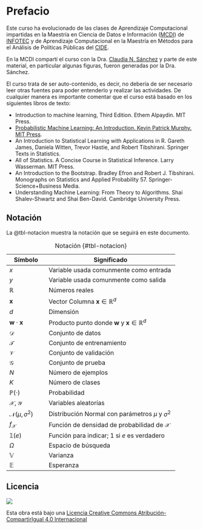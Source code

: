 # Prefacio {.unnumbered}

Este curso ha evolucionado de las clases de Aprendizaje Computacional impartidas en la Maestría en Ciencia de Datos e Información ([MCDI](https://infotec.mx/MCDI)) de [INFOTEC](https://infotec.mx) y de Aprendizaje Computacional en la Maestría en Métodos para el Análisis de Políticas Públicas del [CIDE](http://cide.edu). 

En la MCDI compartí el curso con la Dra. [Claudia N. Sánchez](https://scholar.google.com.mx/citations?user=homoYl8AAAAJ&hl=es) y parte de este material,
en particular algunas figuras, fueron generadas por la Dra. Sánchez. 

El curso trata de ser auto-contenido, es decir, no debería de ser necesario leer otras fuentes para poder entenderlo y realizar las actividades. De cualquier manera es importante comentar que el curso está basado en los siguientes libros de texto:

- Introduction to machine learning, Third Edition. Ethem Alpaydin. MIT Press.
- [Probabilistic Machine Learning: An Introduction. Kevin Patrick Murphy. MIT Press](https://probml.github.io/pml-book/book1.html).
- An Introduction to Statistical Learning with Applications in R. Gareth James, Daniela Witten, Trevor Hastie, and Robert Tibshirani. Springer Texts in Statistics.
- All of Statistics. A Concise Course in Statistical Inference. Larry Wasserman. MIT Press.
- An Introduction to the Bootstrap. Bradley Efron and Robert J. Tibshirani. Monographs on Statistics and Applied Probability 57. Springer-Science+Business Media. 
- Understanding Machine Learning: From Theory to Algorithms. Shai Shalev-Shwartz and Shai Ben-David. Cambridge University Press.

## Notación

La @tbl-notacion muestra la notación que se seguirá en este documento. 

|Símbolo           | Significado                                              |
|------------------|----------------------------------------------------------|
|$x$             | Variable usada comunmente como entrada                   |
|$y$             | Variable usada comunmente como salida                    |
|$\mathbb R$     | Números reales                                           |
|$\mathbf x$     | Vector Columna $\mathbf x \in \mathbb R^d$             |
|$d$             | Dimensión                                                |
|$\mathbf w \cdot \mathbf x$ | Producto punto donde $\mathbf w$ y $\mathbf x \in \mathbb R^d$ |
|$\mathcal D$    | Conjunto de datos                                        |
|$\mathcal T$    | Conjunto de entrenamiento                                | 
|$\mathcal V$    | Conjunto de validación                                   |
|$\mathcal G$    | Conjunto de prueba                                       |
|$N$             | Número de ejemplos                                       | 
|$K$             | Número de clases                                         |
|$\mathbb P(\cdot)$  | Probabilidad                                         |
|$\mathcal X, \mathcal Y$    | Variables aleatorías                         |
|$\mathcal N(\mu, \sigma^2)$    | Distribución Normal con parámetros $\mu$ y $\sigma^2$|
|$f_{\mathcal X}$| Función de densidad de probabilidad de $\mathcal X$    |
|$\mathbb 1(e)$     | Función para indicar; $1$ si $e$ es verdadero     |
|$\Omega$        | Espacio de búsqueda                                      |
|$\mathbb V$     | Varianza                                                 |
|$\mathbb E$     | Esperanza                                                |

: Notación {#tbl-notacion}

## Licencia 

[![](https://i.creativecommons.org/l/by-sa/4.0/88x31.png)](http://creativecommons.org/licenses/by-sa/4.0/) 

Esta obra está bajo una [Licencia Creative Commons Atribución-CompartirIgual 4.0 Internacional](http://creativecommons.org/licenses/by-sa/4.0/)
